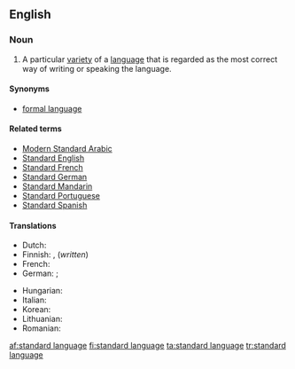 ==English==
{{wikipedia}}

===Noun===
{{en-noun|head=[[standard]] [[language]]}}

# A particular [[variety]] of a [[language]] that is regarded as the most correct way of writing or speaking the language.

====Synonyms====
* [[formal language]]

====Related terms====
* [[Modern Standard Arabic]]
* [[Standard English]]
* [[Standard French]]
* [[Standard German]]
* [[Standard Mandarin]]
* [[Standard Portuguese]]
* [[Standard Spanish]]

====Translations====
{{trans-top|variety of language regarded as most correct}}
* Dutch: {{t+|nl|standaardtaal}}
* Finnish: {{t+|fi|yleiskieli}}, {{t+|fi|kirjakieli}} (''written'')
* French: {{t|fr|langue standard|f}}
* German: {{t+|de|Ausbausprache|f}}; {{t+|de|Schriftsprache|f}} {{gloss|written}}
{{trans-mid}}
* Hungarian: {{t|hu|sztenderd nyelvváltozat}}
* Italian: {{t|it|lingua standard|f}}
* Korean: {{t+|ko|표준어|sc=Kore}}
* Lithuanian: {{t|lt|bendrinė kalba|f}}
* Romanian: {{t|ro|limbă standard}}
{{trans-bottom}}

[[af:standard language]]
[[fi:standard language]]
[[ta:standard language]]
[[tr:standard language]]